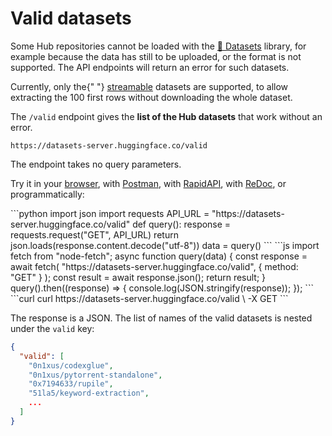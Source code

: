 # Valid datasets

Some Hub repositories cannot be loaded with the [🤗 Datasets](https://github.com/huggingface/datasets) library, for example because the data has still to be uploaded, or the format is not supported. The API endpoints will return an error for such datasets.

<Tip warning={true}>
  Currently, only the{" "}
  <a href="https://huggingface.co/docs/datasets/stream">streamable</a> datasets
  are supported, to allow extracting the 100 first rows without downloading the
  whole dataset.
</Tip>

The `/valid` endpoint gives the **list of the Hub datasets** that work without an error.

```
https://datasets-server.huggingface.co/valid
```

The endpoint takes no query parameters.

Try it in your [browser](https://datasets-server.huggingface.co/valid), with [Postman](https://www.postman.com/huggingface/workspace/hugging-face-apis/request/23242779-17b761d0-b2b8-4638-a4f7-73be9049c324), with [RapidAPI](https://rapidapi.com/hugging-face-hugging-face-default/api/hugging-face-datasets-api), with [ReDoc](https://redocly.github.io/redoc/?url=https://datasets-server.huggingface.co/openapi.json#operation/listValidDatasets), or programmatically:

<inferencesnippet>
<python>
```python
import json
import requests
API_URL = "https://datasets-server.huggingface.co/valid"
def query():
    response = requests.request("GET", API_URL)
    return json.loads(response.content.decode("utf-8"))
data = query()
```
</python>
<js>
```js
import fetch from "node-fetch";
async function query(data) {
    const response = await fetch(
        "https://datasets-server.huggingface.co/valid",
        {
            method: "GET"
        }
    );
    const result = await response.json();
    return result;
}
query().then((response) => {
    console.log(JSON.stringify(response));
});
```
</js>
<curl>
```curl
curl https://datasets-server.huggingface.co/valid \
        -X GET
```
</curl>
</inferencesnippet>

The response is a JSON. The list of names of the valid datasets is nested under the `valid` key:

```json
{
  "valid": [
    "0n1xus/codexglue",
    "0n1xus/pytorrent-standalone",
    "0x7194633/rupile",
    "51la5/keyword-extraction",
    ...
  ]
}
```
